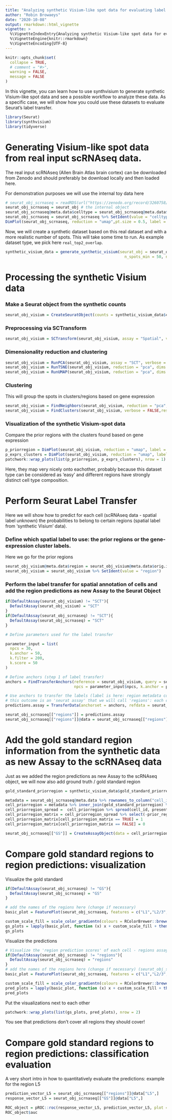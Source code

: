 ```yaml
---
title: "Analyzing synthetic Visium-like spot data for evaluating label transfer methods"
author: "Robin Browaeys"
date: "2020-10-08"
output: rmarkdown::html_vignette
vignette: >
  %\VignetteIndexEntry{Analyzing synthetic Visium-like spot data for evaluating label transfer methods}
  %\VignetteEngine{knitr::rmarkdown}
  %\VignetteEncoding{UTF-8}
---
```


<!-- github markdown built using 
rmarkdown::render("vignettes/analyze_syn_data.Rmd", output_format = "github_document")
-->

```r
knitr::opts_chunk$set(
  collapse = TRUE,
  # comment = "#>",
  warning = FALSE,
  message = FALSE
)
```

In this vignette, you can learn how to use synthvisium to generate synthetic Visium-like spot data and see a possible workflow to analyze these data. As a specific case, we will show how you could use these datasets to evaluate Seurat's label transfer.

```r
library(Seurat)
library(synthvisium)
library(tidyverse)
```

# Generating Visium-like spot data from real input scRNAseq data.

The real input scRNAseq (Allen Brain Atlas brain cortex) can be downloaded from Zenodo and should preferably be download locally and then loaded here.

For demonstration purposes we will use the internal toy data here
```r
# seurat_obj_scrnaseq = readRDS(url("https://zenodo.org/record/3260758/files/seurat_obj_scrnaseq_cortex_filtered.rds"))
seurat_obj_scrnaseq = seurat_obj # the internal object 
seurat_obj_scrnaseq@meta.data$celltype = seurat_obj_scrnaseq@meta.data$subclass
seurat_obj_scrnaseq = seurat_obj_scrnaseq %>% SetIdent(value = "celltype")
DimPlot(seurat_obj_scrnaseq, reduction = "umap",pt.size = 0.5, label = T)
```

Now, we will create a synthetic dataset based on this real dataset and with a more realistic number of spots. This will take some time to run. As example dataset type, we pick here `real_top2_overlap`.

```r
synthetic_visium_data = generate_synthetic_visium(seurat_obj = seurat_obj_scrnaseq, dataset_type = "real_top2_overlap", clust_var = "subclass", region_var = "brain_subregion" , n_regions = NULL,
                                                    n_spots_min = 50, n_spots_max = 200, visium_mean = 20000, visium_sd = 5000)
```

# Processing the synthetic Visium data

### Make a Seurat object from the synthetic counts

```r
seurat_obj_visium = CreateSeuratObject(counts = synthetic_visium_data$counts, min.cells = 2, min.features = 200, assay = "Spatial")
```

### Preprocessing via SCTransform

```r
seurat_obj_visium = SCTransform(seurat_obj_visium, assay = "Spatial", verbose = FALSE)
```

### Dimensionality reduction and clustering

```r
seurat_obj_visium = RunPCA(seurat_obj_visium, assay = "SCT", verbose = FALSE)
seurat_obj_visium = RunTSNE(seurat_obj_visium, reduction = "pca", dims = 1:30)
seurat_obj_visium = RunUMAP(seurat_obj_visium, reduction = "pca", dims = 1:30)
```

### Clustering

This will group the spots in clusters/regions based on gene expression

```r
seurat_obj_visium = FindNeighbors(seurat_obj_visium, reduction = "pca", dims = 1:30)
seurat_obj_visium = FindClusters(seurat_obj_visium, verbose = FALSE,resolution = 0.1)
```

### Visualization of the synthetic Visium-spot data

Compare the prior regions with the clusters found based on gene expression

```r
p_priorregion = DimPlot(seurat_obj_visium, reduction = "umap", label = TRUE, group.by = "orig.ident") # a priori defined regions
p_exprs_clusters = DimPlot(seurat_obj_visium, reduction = "umap", label = TRUE) # a priori defined regions
patchwork::wrap_plots(list(p_priorregion, p_exprs_clusters), nrow = 1)
```
Here, they map very nicely onto eachother, probably because this dataset type can be considered as 'easy' and different regions have strongly distinct cell type composition.

# Perform Seurat Label Transfer

Here we will show how to predict for each cell (scRNAseq data - spatial label unknown) the probabilities to belong to certain regions (spatial label from 'synthetic Visium' data).

### Define which spatial label to use: the prior regions or the gene-expression cluster labels.

Here we go for the prior regions

```r
seurat_obj_visium@meta.data$region = seurat_obj_visium@meta.data$orig.ident # if you want to transfer the label of priorregion clusters
seurat_obj_visium = seurat_obj_visium %>% SetIdent(value = "region")
```

### Perform the label transfer for spatial annotation of cells and add the region predictions as new Assay to the Seurat Object

```r
if(DefaultAssay(seurat_obj_visium) != "SCT"){
  DefaultAssay(seurat_obj_visium) = "SCT"
}
if(DefaultAssay(seurat_obj_scrnaseq) != "SCT"){
  DefaultAssay(seurat_obj_scrnaseq) = "SCT"
}

# Define parameters used for the label transfer

parameter_input = list( 
  npcs = 30, 
  k.anchor = 50, 
  k.filter = 200, 
  k.score = 50
)

# Define anchors (step 1 of label transfer)
anchors = FindTransferAnchors(reference = seurat_obj_visium, query = seurat_obj_scrnaseq, normalization.method = "SCT", verbose = FALSE,
                              npcs = parameter_input$npcs, k.anchor = parameter_input$k.anchor, k.filter = parameter_input$k.filter, k.score = parameter_input$k.score) # check other parameters of this function

# Use anchors to transfer the labels (label is here: region metadata column of visium) (step 2 of the label transfer)
# this outcome is an 'seurat assay' that we will call 'regions': each cell has a score for each region in this matrix
predictions.assay = TransferData(anchorset = anchors, refdata = seurat_obj_visium$region, weight.reduction = seurat_obj_scrnaseq[["pca"]], prediction.assay = TRUE, verbose = FALSE) # check parameters of this function

seurat_obj_scrnaseq[["regions"]] = predictions.assay
seurat_obj_scrnaseq[["regions"]]@data = seurat_obj_scrnaseq[["regions"]]@data[seurat_obj_visium$region %>% unique(), ]
```

# Add the gold standard region information from the synthetic data as new Assay to the scRNAseq data 

Just as we added the region predictions as new Assay to the scRNAseq object, we will now also add ground truth / gold standard region
```r
gold_standard_priorregion = synthetic_visium_data$gold_standard_priorregion

metadata = seurat_obj_scrnaseq@meta.data %>% rownames_to_column("cell_id") %>% as_tibble()
cell_priorregion = metadata %>% inner_join(gold_standard_priorregion) %>% select(cell_id, prior_region, present) %>% distinct()
cell_priorregion_spread =  cell_priorregion %>% spread(cell_id, present) 
cell_priorregion_matrix = cell_priorregion_spread %>% select(-prior_region) %>% as.matrix() %>% magrittr::set_rownames(cell_priorregion_spread$prior_region)
cell_priorregion_matrix[cell_priorregion_matrix == TRUE] = 1
cell_priorregion_matrix[cell_priorregion_matrix == FALSE] = 0

seurat_obj_scrnaseq[["GS"]] = CreateAssayObject(data = cell_priorregion_matrix)
```

# Compare gold standard regions to region predictions: visualization

Visualize the gold standard

```r
if(DefaultAssay(seurat_obj_scrnaseq) != "GS"){
  DefaultAssay(seurat_obj_scrnaseq) = "GS"
}

# add the names of the regions here (change if necessary)
basic_plot = FeaturePlot(seurat_obj_scrnaseq, features = c("L1","L2/3","L4", "L5" ,"L6"), ncol = 3, combine = FALSE)

custom_scale_fill = scale_color_gradientn(colours = RColorBrewer::brewer.pal(n = 4, name = "Oranges"),values = c(0,0.2, 0.4, 0.6,  1),  limits = c(0, 1))
gs_plots = lapply(basic_plot, function (x) x + custom_scale_fill + theme(legend.position = "none")) %>% patchwork::wrap_plots(ncol = 5)
gs_plots
```

Visualize the predictions

```r
# Visualize the 'region prediction scores' of each cell - regions assay
if(DefaultAssay(seurat_obj_scrnaseq) != "regions"){
  DefaultAssay(seurat_obj_scrnaseq) = "regions"
}
# add the names of the regions here (change if necessary) (seurat_obj_scrnaseq %>% rownames())
basic_plot = FeaturePlot(seurat_obj_scrnaseq, features = c("L1","L2/3","L4", "L5" ,"L6"), ncol = 3, combine = FALSE)

custom_scale_fill = scale_color_gradientn(colours = RColorBrewer::brewer.pal(n = 4, name = "RdBu") %>% rev(),values = c(0,0.2, 0.4, 0.6,  1),  limits = c(0, 1))
pred_plots = lapply(basic_plot, function (x) x + custom_scale_fill + theme(legend.position = "none")) %>% patchwork::wrap_plots(ncol = 5)
pred_plots
```

Put the visualizations next to each other

```r
patchwork::wrap_plots(list(gs_plots, pred_plots), nrow = 2) 
```
You see that predictions don't cover all regions they should cover!

# Compare gold standard regions to region predictions: classification evaluation

A very short intro in how to quantitatively evaluate the predictions: example for the region L5

```r
prediction_vector_L5 = seurat_obj_scrnaseq[["regions"]]@data["L5",] 
response_vector_L5 = seurat_obj_scrnaseq[["GS"]]@data["L5",] 

ROC_object = pROC::roc(response_vector_L5, prediction_vector_L5, plot = TRUE)
ROC_object$auc
```


